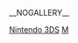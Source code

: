 {{Category game screenshot header|任天堂3DS}}
__NOGALLERY__

[[Category:电子游戏屏幕截图|Nintendo 3DS]]
[[Category:任天堂3DS游戏|Μ]]